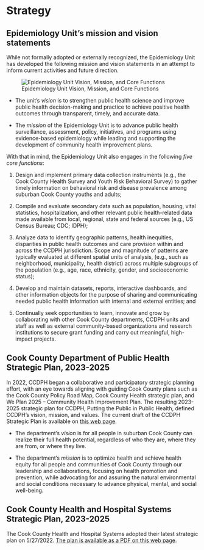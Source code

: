 # Strategy {.unnumbered}

## Epidemiology Unit's mission and vision statements

While not formally adopted or externally recognized, the Epidemiology Unit has developed the following mission and vision statements in an attempt to inform current activities and future direction.

![Epidemiology Unit Vision, Mission, and Core Functions](images/mission_vision_core_fxs_ccdph_epi_unit.PNG){#fig-epi-vision-mission-fxs fig-alt="CCDPH Epidemiology Unit Vision, Mission, and Core Functions."}

-   The unit's *vision* is to strengthen public health science and improve public health decision-making and practice to achieve positive health outcomes through transparent, timely, and accurate data.

-   The *mission* of the Epidemiology Unit is to advance public health surveillance, assessment, policy, initiatives, and programs using evidence-based epidemiology while leading and supporting the development of community health improvement plans.

With that in mind, the Epidemiology Unit also engages in the following *five core functions*:

1.  Design and implement primary data collection instruments (e.g., the Cook County Health Survey and Youth Risk Behavioral Survey) to gather timely information on behavioral risk and disease prevalence among suburban Cook County youths and adults;

2.  Compile and evaluate secondary data such as population, housing, vital statistics, hospitalization, and other relevant public health-related data made available from local, regional, state and federal sources (e.g., US Census Bureau; CDC; IDPH);

3.  Analyze data to identify geographic patterns, health inequities, disparities in public health outcomes and care provision within and across the CCDPH jurisdiction. Scope and magnitude of patterns are typically evaluated at different spatial units of analysis, (e.g., such as neighborhood, municipality, health district) across multiple subgroups of the population (e.g., age, race, ethnicity, gender, and socioeconomic status);

4.  Develop and maintain datasets, reports, interactive dashboards, and other information objects for the purpose of sharing and communicating needed public health information with internal and external entities; and

5.  Continually seek opportunities to learn, innovate and grow by collaborating with other Cook County departments, CCDPH units and staff as well as external community-based organizations and research institutions to secure grant funding and carry out meaningful, high-impact projects.

## Cook County Department of Public Health Strategic Plan, 2023-2025
In 2022, CCDPH began a collaborative and participatory strategic planning effort, with an eye towards aligning with guiding Cook County plans such as the Cook County Policy Road Map, Cook County Health strategic plan, and We Plan 2025 – Community Health Improvement Plan. The resulting 2023-2025 strategic plan for CCDPH, Putting the Public in Public Health, defined CCDPH’s vision, mission, and values. The current draft of the CCDPH Strategic Plan is available on [this web page](https://cookcountypublichealth.org/wp-content/uploads/2023/04/CCDPH-Draft-StratPlan-TextOnly-PublicReview.pdf).

-  The department's *vision* is for all people in suburban Cook County can realize their full health potential, regardless of who they are, where they are from, or where they live.

-  The department's *mission* is to  optimize health and achieve health equity for all people and communities of Cook County through our leadership and collaborations, focusing on health promotion and prevention, while advocating for and assuring the natural environmental and social conditions necessary to advance physical, mental, and social well-being.

## Cook County Health and Hospital Systems Strategic Plan, 2023-2025
The Cook County Health and Hospital Systems adopted their latest strategic plan on 5/27/2022. [The plan is available as a PDF on this web page](https://cookcountyhealth.org/wp-content/uploads/CCH_2022_Strategic_Plan-082922.pdf).
